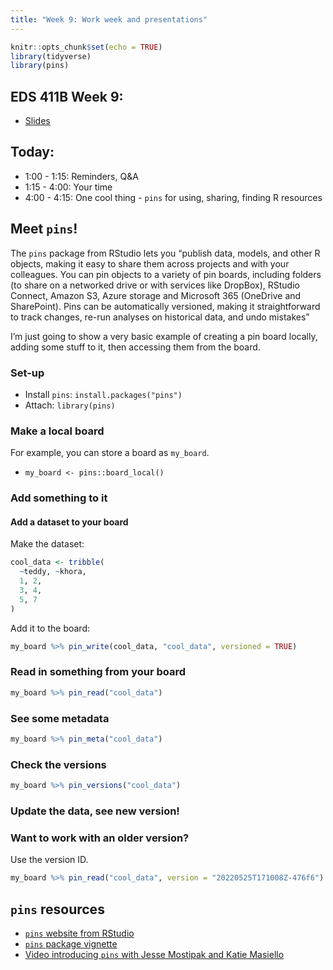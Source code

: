 ```yaml
---
title: "Week 9: Work week and presentations"
---
```


```r
knitr::opts_chunk$set(echo = TRUE)
library(tidyverse)
library(pins)
```

## EDS 411B Week 9:

-   [Slides](https://docs.google.com/presentation/d/e/2PACX-1vQpYjJ0rGxmqMvHADDE6hPIJZSkAfX5laApundeWgUodVSPEilEMC2e0VyVZUfpdTo8vKortqZd8w7-/pub?start=false&loop=false&delayms=3000)

## Today:

-   1:00 - 1:15: Reminders, Q&A
-   1:15 - 4:00: Your time
-   4:00 - 4:15: One cool thing - `pins` for using, sharing, finding R resources

## Meet `pins`!

The `pins` package from RStudio lets you "publish data, models, and other R objects, making it easy to share them across projects and with your colleagues. You can pin objects to a variety of pin boards, including folders (to share on a networked drive or with services like DropBox), RStudio Connect, Amazon S3, Azure storage and Microsoft 365 (OneDrive and SharePoint). Pins can be automatically versioned, making it straightforward to track changes, re-run analyses on historical data, and undo mistakes"

I'm just going to show a very basic example of creating a pin board locally, adding some stuff to it, then accessing them from the board.

### Set-up

- Install `pins`: `install.packages("pins")`
- Attach: `library(pins)`

### Make a local board

For example, you can store a board as `my_board`.

- `my_board <- pins::board_local()`

### Add something to it

#### Add a dataset to your board

Make the dataset: 

```r
cool_data <- tribble(
  ~teddy, ~khora,
  1, 2, 
  3, 4,
  5, 7
)
```

Add it to the board: 

```r
my_board %>% pin_write(cool_data, "cool_data", versioned = TRUE)
```

### Read in something from your board

```r
my_board %>% pin_read("cool_data")
```

### See some metadata

```r
my_board %>% pin_meta("cool_data")
```

### Check the versions

```r
my_board %>% pin_versions("cool_data")
```

### Update the data, see new version! 

### Want to work with an older version? 

Use the version ID.

```r
my_board %>% pin_read("cool_data", version = "20220525T171008Z-476f6")
```

## `pins` resources

-   [`pins` website from RStudio](https://pins.rstudio.com/)
-   [`pins` package vignette](https://cran.r-project.org/web/packages/pins/vignettes/pins.html)
-   [Video introducing `pins` with Jesse Mostipak and Katie Masiello](https://www.youtube.com/watch?v=3Yk6U_XqxNo)
